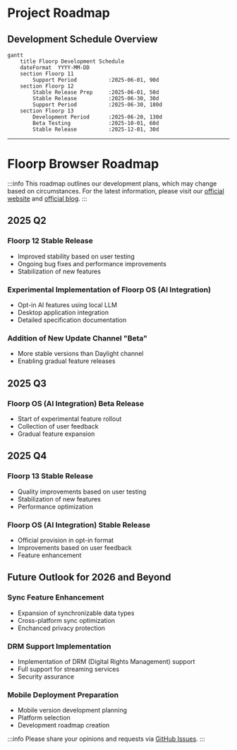 # Project Roadmap


## Development Schedule Overview

```mermaid
gantt
    title Floorp Development Schedule
    dateFormat  YYYY-MM-DD
    section Floorp 11
        Support Period          :2025-06-01, 90d
    section Floorp 12
        Stable Release Prep     :2025-06-01, 50d
        Stable Release          :2025-06-30, 30d
        Support Period          :2025-06-30, 180d
    section Floorp 13
        Development Period      :2025-06-20, 130d
        Beta Testing            :2025-10-01, 60d
        Stable Release          :2025-12-01, 30d
```

---

# Floorp Browser Roadmap

:::info
This roadmap outlines our development plans, which may change based on circumstances.
For the latest information, please visit our [official website](https://floorp.app) and [official blog](https://blog.floorp.app).
:::

## 2025 Q2

### Floorp 12 Stable Release
- Improved stability based on user testing
- Ongoing bug fixes and performance improvements
- Stabilization of new features

### Experimental Implementation of Floorp OS (AI Integration)
- Opt-in AI features using local LLM
- Desktop application integration
- Detailed specification documentation

### Addition of New Update Channel "Beta"
- More stable versions than Daylight channel
- Enabling gradual feature releases

## 2025 Q3

### Floorp OS (AI Integration) Beta Release
- Start of experimental feature rollout
- Collection of user feedback
- Gradual feature expansion

## 2025 Q4

### Floorp 13 Stable Release
- Quality improvements based on user testing
- Stabilization of new features
- Performance optimization

### Floorp OS (AI Integration) Stable Release
- Official provision in opt-in format
- Improvements based on user feedback
- Feature enhancement

## Future Outlook for 2026 and Beyond

### Sync Feature Enhancement
- Expansion of synchronizable data types
- Cross-platform sync optimization
- Enchanced privacy protection

### DRM Support Implementation
- Implementation of DRM (Digital Rights Management) support
- Full support for streaming services
- Security assurance

### Mobile Deployment Preparation
- Mobile version development planning
- Platform selection
- Development roadmap creation

:::info
Please share your opinions and requests via [GitHub Issues](https://github.com/Floorp-Projects/Floorp/issues).
:::
